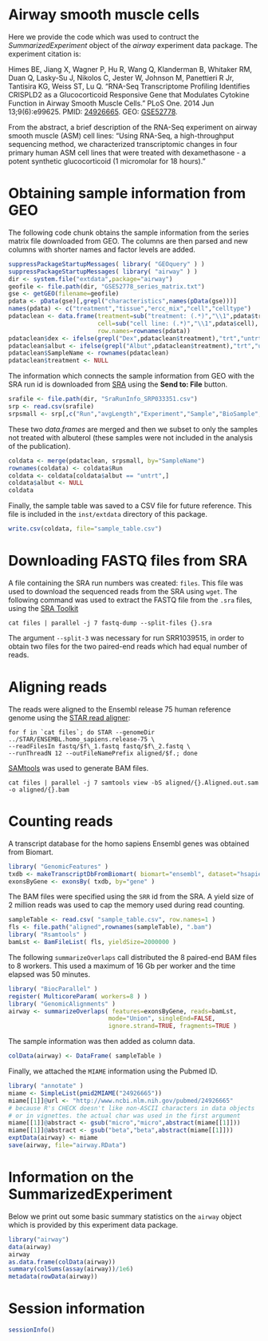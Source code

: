 <!--
%\VignetteEngine{knitr::knitr}
%\VignetteIndexEntry{Airway smooth muscle cells}
-->

# Airway smooth muscle cells

Here we provide the code which was used to contruct the
*SummarizedExperiment* object of the *airway* experiment data
package. The experiment citation is:

Himes BE, Jiang X, Wagner P, Hu R, Wang Q, Klanderman B, Whitaker RM,
Duan Q, Lasky-Su J, Nikolos C, Jester W, Johnson M, Panettieri R Jr,
Tantisira KG, Weiss ST, Lu Q. "RNA-Seq Transcriptome Profiling
Identifies CRISPLD2 as a Glucocorticoid Responsive Gene that Modulates
Cytokine Function in Airway Smooth Muscle Cells." PLoS One. 2014 Jun
13;9(6):e99625.
PMID: [24926665](http://www.ncbi.nlm.nih.gov/pubmed/24926665).
GEO: [GSE52778](http://www.ncbi.nlm.nih.gov/geo/query/acc.cgi?acc=GSE52778).

From the abstract, a brief description of the RNA-Seq experiment on
airway smooth muscle (ASM) cell lines: "Using RNA-Seq, a
high-throughput sequencing method, we characterized transcriptomic
changes in four primary human ASM cell lines that were treated with
dexamethasone - a potent synthetic glucocorticoid (1 micromolar for 18
hours)."

# Obtaining sample information from GEO

The following code chunk obtains the sample information from the
series matrix file downloaded from GEO. The columns are then parsed
and new columns with shorter names and factor levels are added.

```r
suppressPackageStartupMessages( library( "GEOquery" ) )
suppressPackageStartupMessages( library( "airway" ) )
dir <- system.file("extdata",package="airway")
geofile <- file.path(dir, "GSE52778_series_matrix.txt")
gse <- getGEO(filename=geofile)
pdata <- pData(gse)[,grepl("characteristics",names(pData(gse)))]
names(pdata) <- c("treatment","tissue","ercc_mix","cell","celltype")
pdataclean <- data.frame(treatment=sub("treatment: (.*)","\\1",pdata$treatment),
                         cell=sub("cell line: (.*)","\\1",pdata$cell),
                         row.names=rownames(pdata))
pdataclean$dex <- ifelse(grepl("Dex",pdataclean$treatment),"trt","untrt")
pdataclean$albut <- ifelse(grepl("Albut",pdataclean$treatment),"trt","untrt")
pdataclean$SampleName <- rownames(pdataclean)
pdataclean$treatment <- NULL
```

The information which connects the sample information from GEO with
the SRA run id is downloaded from
[SRA](http://www.ncbi.nlm.nih.gov/sra/?term=SRP033351) using the
**Send to: File** button.

```r
srafile <- file.path(dir, "SraRunInfo_SRP033351.csv")
srp <- read.csv(srafile)
srpsmall <- srp[,c("Run","avgLength","Experiment","Sample","BioSample","SampleName")]
```

These two *data.frames* are merged and then we subset to only the
samples not treated with albuterol (these samples were not included in
the analysis of the publication).

```r
coldata <- merge(pdataclean, srpsmall, by="SampleName")
rownames(coldata) <- coldata$Run
coldata <- coldata[coldata$albut == "untrt",]
coldata$albut <- NULL
coldata
```

Finally, the sample table was saved to a CSV file for future
reference. This file is included in the `inst/extdata` directory of
this package.

```r
write.csv(coldata, file="sample_table.csv")
```

# Downloading FASTQ files from SRA

A file containing the SRA run numbers was created: `files`. This
file was used to download the sequenced reads from the SRA using
`wget`. The following command was used to extract the FASTQ file from
the `.sra` files, using the
[SRA Toolkit](http://www.ncbi.nlm.nih.gov/books/NBK47540/) 

```
cat files | parallel -j 7 fastq-dump --split-files {}.sra
```

The argument `--split-3` was necessary for run SRR1039515, in order to
obtain two files for the two paired-end reads which had equal number
of reads.

# Aligning reads

The reads were aligned to the Ensembl release 75 human reference
genome using the
[STAR read aligner](https://code.google.com/p/rna-star/):

```
for f in `cat files`; do STAR --genomeDir ../STAR/ENSEMBL.homo_sapiens.release-75 \
--readFilesIn fastq/$f\_1.fastq fastq/$f\_2.fastq \
--runThreadN 12 --outFileNamePrefix aligned/$f.; done
```

[SAMtools](http://samtools.sourceforge.net/) was used to generate BAM files.

```
cat files | parallel -j 7 samtools view -bS aligned/{}.Aligned.out.sam -o aligned/{}.bam
```

# Counting reads

A transcript database for the homo sapiens Ensembl genes was obtained
from Biomart.

```r
library( "GenomicFeatures" )
txdb <- makeTranscriptDbFromBiomart( biomart="ensembl", dataset="hsapiens_gene_ensembl")
exonsByGene <- exonsBy( txdb, by="gene" )
```

The BAM files were specified using the `SRR` id from the SRA. A yield
size of 2 million reads was used to cap the memory used during
read counting.

```r
sampleTable <- read.csv( "sample_table.csv", row.names=1 )
fls <- file.path("aligned",rownames(sampleTable), ".bam")
library( "Rsamtools" )
bamLst <- BamFileList( fls, yieldSize=2000000 )
```

The following `summarizeOverlaps` call distributed the 8 paired-end
BAM files to 8 workers. This used a maximum of 16 Gb per worker and
the time elapsed was 50 minutes.

```r
library( "BiocParallel" )
register( MulticoreParam( workers=8 ) )
library( "GenomicAlignments" )
airway <- summarizeOverlaps( features=exonsByGene, reads=bamLst,
                            mode="Union", singleEnd=FALSE,
                            ignore.strand=TRUE, fragments=TRUE )
```

The sample information was then added as column data.

```r
colData(airway) <- DataFrame( sampleTable )
```

Finally, we attached the `MIAME` information using the Pubmed ID.

```r
library( "annotate" )
miame <- SimpleList(pmid2MIAME("24926665"))
miame[[1]]@url <- "http://www.ncbi.nlm.nih.gov/pubmed/24926665"
# because R's CHECK doesn't like non-ASCII characters in data objects
# or in vignettes. the actual char was used in the first argument
miame[[1]]@abstract <- gsub("micro","micro",abstract(miame[[1]]))
miame[[1]]@abstract <- gsub("beta","beta",abstract(miame[[1]]))
exptData(airway) <- miame
save(airway, file="airway.RData")
```

# Information on the SummarizedExperiment

Below we print out some basic summary statistics on the `airway`
object which is provided by this experiment data package.

```r
library("airway")
data(airway)
airway
as.data.frame(colData(airway))
summary(colSums(assay(airway))/1e6)
metadata(rowData(airway))
```

# Session information

```r
sessionInfo()
```
